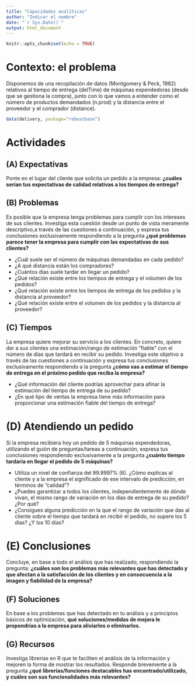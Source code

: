 ```yaml
---
title: "Capacidades analíticas"
author: "Indicar el nombre"
date: "`r Sys.Date()`" 
output: html_document
---
```


```r
knitr::opts_chunk$set(echo = TRUE)
```

# Contexto: el problema
Disponemos de una recopilación de datos (Montgomery & Peck, 1982) relativos al tiempo de entrega (delTime) de máquinas expendedoras (desde que se gestiona la compra), junto con lo que vamos a entender como el número de productos demandados (n.prod) y la distancia entre el proveedor y el comprador (distance). 

```r
data(delivery, package="robustbase")
```

# Actividades

## (A) Expectativas
Ponte en el lugar del cliente que solicita un pedido a la empresa: **¿cuáles serían tus expectativas de calidad relativas a los tiempos de entrega?**

## (B) Problemas
Es posible que la empresa tenga problemas para cumplir con los intereses de sus clientes. Investiga esta cuestión desde un punto de vista meramente descriptivo,a través de las cuestiones a continuación, y expresa tus conclusiones exclusivamente respondiendo a la pregunta **¿qué problemas parece tener la empresa para cumplir con las expectativas de sus clientes?**

- ¿Cuál suele ser el número de máquinas demandadas en cada pedido? 
- ¿A qué distancia están los compradores?
- ¿Cuántos días suele tardar en llegar un pedido?
- ¿Qué relación existe entre los tiempos de entrega y el volumen de los pedidos?
- ¿Qué relación existe entre los tiempos de entrega de los pedidos y la distancia al proveedor?
- ¿Qué relación existe entre el volumen de los pedidos y la distancia al proveedor?

## (C) Tiempos
La empresa quiere mejorar su servicio a los clientes. En concreto, quiere dar a sus clientes una estimación/rango de estimación “fiable” con el número de días que tardará en recibir su pedido. Investiga este objetivo a través de las cuestiones a continuación y expresa tus conclusiones exclusivamente respondiendo a la pregunta **¿cómo vas a estimar el tiempo de entrega en el próximo pedido que reciba la empresa?**

- ¿Qué información del cliente podrías aprovechar  para afinar la estimación del tiempo de entrega de su pedido? 
- ¿En qué tipo de ventas la empresa tiene más información para proporcionar una estimación fiable del tiempo de entrega?

# (D) Atendiendo un pedido
Si la empresa recibiera hoy un pedido de 5 máquinas expendedoras, utilizando el guión de preguntas/tareas a continuación, expresa tus conclusiones respondiendo exclusivamente a la pregunta **¿cuánto tiempo tardaría en llegar el pedido de 5 máquinas?**

- Utiliza un nivel de confianza del 99.9997% (6). ¿Cómo explicas al cliente y a la empresa el significado de ese intervalo de predicción, en términos de "calidad"?
- ¿Puedes garantizar a todos los clientes, independientemente de dónde vivan, el mismo rango de variación en los días de entrega de su pedido? ¿Por qué?
- ¿Consigues alguna predicción en la que el rango de variación que das al cliente sobre el tiempo que tardará en recibir el pedido, no supere los 5 días? ¿Y los 10 días?

# (E) Conclusiones
Concluye, en base a todo el análisis que has realizado, respondiendo la pregunta: **¿cuáles son los problemas más relevantes que has detectado y que afectan a la satisfacción de los clientes y en consecuencia a la imagen y fiabilidad de la empresa?**

## (F) Soluciones
En base a los problemas que has detectado en tu análisis y a principios básicos de optimización, **qué soluciones/medidas de mejora le propondrías a la empresa para aliviarlos o eliminarlos.**

## (G) Recursos
Investiga librerías en R que te faciliten el análisis de la información y mejoren la forma de mostrar los resultados. Responde brevemente a la pregunta **¿qué librerías/funciones destacables has encontrado/utilizado, y cuáles son sus funcionalidades más relevantes?**